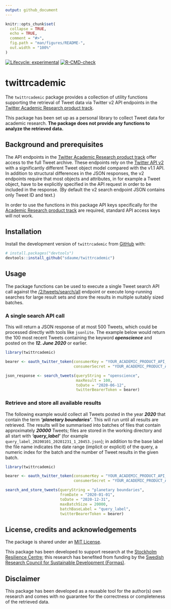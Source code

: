 ```yaml
---
output: github_document
---
```


<!-- README.md is generated from README.Rmd. Please edit that file -->

```r
knitr::opts_chunk$set(
  collapse = TRUE,
  echo = TRUE,
  comment = "#>",
  fig.path = "man/figures/README-",
  out.width = "100%"
)
```

<!-- badges: start -->
[![Lifecycle: experimental](https://img.shields.io/badge/lifecycle-experimental-orange.svg)](https://lifecycle.r-lib.org/articles/stages.html#experimental)
[![R-CMD-check](https://github.com/sdaume/twittrcademic/workflows/R-CMD-check/badge.svg)](https://github.com/sdaume/twittrcademic/actions)
<!-- badges: end -->


# twittrcademic
The `twittrcademic` package provides a collection of utility functions supporting the retrieval of Tweet data via Twitter v2 API endpoints in the [Twitter Academic Research product track](https://developer.twitter.com/en/solutions/academic-research).

This package has been set up as a personal library to collect Tweet data for academic research. **The package does not provide any functions to analyze the retrieved data.**


## Background and prerequisites
The API endpoints in the [Twitter Academic Research product track](https://developer.twitter.com/en/solutions/academic-research) offer access to the full Tweet archive. These endpoints rely on the [Twitter API v2](https://developer.twitter.com/en/docs/twitter-api/early-access) with a significantly different Tweet object model compared with the v1.1 API. In addition to structural differences in the JSON responses, the v2 endpoints require that most objects and attributes, in for example a Tweet object, have to be explicitly specified in the API request in order to be included in the response. (By default the v2 search endpoint JSON contains only Tweet ID and text.)

In order to use the functions in this package API keys specifically for the [Academic Research product track](https://developer.twitter.com/en/solutions/academic-research) are required, standard API access keys will not work. 


## Installation
Install the development version of `twittrcademic` from [GitHub](https://github.com/) with:


```r
# install.packages("devtools")
devtools::install_github("sdaume/twittrcademic")
```


## Usage
The package functions can be used to execute a single Tweet search API call against the 
[/2/tweets/search/all](https://developer.twitter.com/en/docs/twitter-api/tweets/search/api-reference/get-tweets-search-all) endpoint or execute long-running searches for large result sets and store the results in multiple suitably sized batches.


### A single search API call
This will return a JSON response of at most 500 Tweets, which could be processed directly with tools like `jsonlite`. The example below would return the 100 most recent Tweets containing the keyword ***openscience*** and posted on the ***12. June 2020*** or earlier.


```r
library(twittrcademic)

bearer <- oauth_twitter_token(consumerKey = "YOUR_ACADEMIC_PRODUCT_API_KEY",
                              consumerSecret = "YOUR_ACADEMIC_PRODUCT_API_SECRET")

json_response <- search_tweets(queryString = "openscience", 
                               maxResult = 100,  
                               toDate = "2020-06-12",
                               twitterBearerToken = bearer)
```


### Retrieve and store all available results
The following example would collect all Tweets posted in the year ***2020*** that contain the term ***'planetary boundaries'***. This will run until all results are retrieved. The results will be summarised into batches of files that contain approximately ***20000*** Tweets; files are stored in the working directory and all start with ***'query_label'*** (for example `query_label_20200101_20201231_1_20453.json`); in addition to the base label the file name indicates the date range (implicit or explicit) of the query, a numeric index for the batch and the number of Tweet results in the given batch.


```r
library(twittrcademic)

bearer <- oauth_twitter_token(consumerKey = "YOUR_ACADEMIC_PRODUCT_API_KEY",
                              consumerSecret = "YOUR_ACADEMIC_PRODUCT_API_SECRET")

search_and_store_tweets(queryString = "planetary boundaries", 
                        fromDate = "2020-01-01", 
                        toDate = "2020-12-31",
                        maxBatchSize = 20000,
                        batchBaseLabel = "query_label",
                        twitterBearerToken = bearer)
```




## License, credits and acknowledgements
The package is shared under an [MIT License](LICENSE.md). 

This package has been developed to support research at the [Stockholm Resilience Centre](https://www.stockholmresilience.org); this research has benefited from funding by the [Swedish Research Council for Sustainable Development (Formas)](https://formas.se/).


## Disclaimer
This package has been developed as a reusable tool for the author(s) own research and comes with no guarantee for the correctness or completeness of the retrieved data. 

